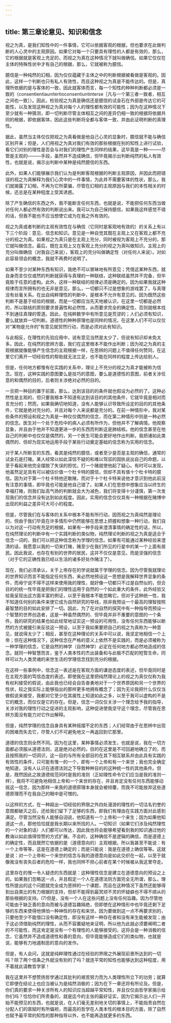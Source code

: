 ```yaml
---
---
---
```

title: 第三章论意见、知识和信念
---




视之为真，是我们知性中的一件事情，它可以依据客观的根据，但也要求在此做判断的人心灵中的主观原因。如果它对每一个只要具有理性的人都是有效的，那么，它的根据就是客观上充足的，而视之为真在这种情况下就叫做确信。如果它仅仅在主体的特殊性状中才有自己的根据，那么，它就被称为臆信。

臆信是一种纯然的幻相，因为仅仅蕴藏于主体之中的判断根据被看做是客观的。因此，这样一个判断也只有私人有效性，而且这种视之为真是不能传达的。但是，真理所依据的是与客体的一致，因此就客体而言，每一个知性的种种判断都必须是一致的（consentientiaunitertioconsentiuntinterse［凡与一个第三者一致者，相互之间也一致］）。因此，检验视之为真是确信还是臆信的试金石在外部是传达它的可能性，以及发现这种视之为真对每个人的理性都有效的可能性；因为在这种情况下至少就有一种猜测，即一切判断尽管主体相互之间的差异仍相一致的根据将依据共同的根据，即依据客体，因此这些判断将全都与客体一致，并由此证明判断的真理性。

据此，虽然当主体仅仅把视之为真看做是他自己心灵的显象时，臆信就不能与确信区别开来；但是，人们用视之为真对我们有效的那些根据在别的知性上进行试验，看它们对别的理性是否会与对我们的理性产生同样的结果，这毕竟是一种———尽管是主观的———手段，虽然并不造成确信，但毕竟揭示出判断纯然的私人有效性，也就是说，揭示出判断中某种是纯然臆信的东西。

此外，如果人们能够展示我们认为是判断客观根据的判断主观原因，并因此而把错误的视之为真解释为我们心灵中的一件事情，为此并不需要客体的性状，那么，我们就揭露了幻相，不再为它所蒙骗，尽管在幻相的主观原因与我们的本性相关的时候，还总是在某种程度上受其诱惑。

除了产生确信的东西之外，我不能断言任何东西，也就是说，不能把任何东西当做对任何人都必然有效的判断说出来。我可以为自己保持臆信，如果我这样感觉不错的话，但我不能也不应当想使它成为在我之外有效的。

视之为真或者判断的主观有效性在与确信（它同时是客观地有效的）的关系上有以下三个阶段：意见、信念和知识。意见是一种自觉其既在主观上又在客观上都不充分的视之为真。如果视之为真只是在主观上充分，同时被视为客观上不充分的，那它就叫做信念。最后，既在主观上又在客观上充分的视之为真叫做知识。主观上的充分叫做确信（对我自己来说），客观上的充分叫做确定性（对任何人来说）。对如此容易领会的概念，我就不再费时说明了。

如果不至少对某种东西有知识，我绝不可以冒昧地有所意见；凭借这某种东西，就自身而言仅仅或然的判断就获得与真理的一种联结，这种联结虽然并不完备，但毕竟胜于任意的虚构。此外，这样一种联结的规律必须是确定的。因为如果我就这种规律而言所拥有的也无非是意见，那么，一切都只不过是想象的游戏罢了，与真理没有丝毫关系。在出自纯粹理性的判断中，是根本不允许有意见的。因为既然这些判断不是基于经验的根据，而是一切都应当先天地被认识，在这里一切都是必然的，所以联结的原则要求普遍性和必然性，从而要求完全的确定性，否则就根本找不到通往真理的管道。因此，在纯粹数学中有所意见是荒谬的；人们必须有知识，要么就放弃一切判断。道德性的种种原理也是同样的情况，在这里人们不可以仅仅对“某物是允许的”有意见就贸然行动，而是必须对此有知识。

与此相反，在理性的先验应用中，说有意见当然是太少了，但说有知识却未免太多。因此，在纯然的思辨方面，我们在这里根本不能作出判断；因为视之为真的主观根据就像能够产生信念的主观根据一样，在思辨的问题上不值得任何赞同，在这里它们离开一切经验性的帮助就无法立足，也不能在同样的程度上传达给别人。

但是，任何地方都惟有在实践的关系中，理论上不充分的视之为真才能被称为信念。现在，这种实践的意图要么是技巧的意图，要么是道德性的意图，前者关涉任意的和偶然的目的，后者则关涉绝对必然的目的。

一旦把一种目的置于前面，那么，达到该目的的条件就也假设为必然的了。这种必然性是主观的，但只要我根本不知道有达到该目的的其他条件，它就毕竟是相对而言充分的；然而，如果我确切地知道，没有人能够认识导致所设定的目的的其他条件，它就是绝对充分的，并且对每个人来说都是充分的。在前一种情形中，我对某些条件的预设和视之为真是一种仅仅偶然的信念，而在第二种情形中则是一种必然的信念。医生对一个处于危险中的病人必须有所作为，但他并不了解病情。他观察显象，并且由于他并不知道更进一步的东西而判断这是肺结核。他的信念甚至在他自己的判断中也仅仅是偶然的，另一个医生可能会更好地作出判断。我把诸如此类偶然的、但却为现实地运用手段于某些行动奠定基础的信念称为实用的信念。

对于某人所断言的东西，看其是纯然的臆信，或者至少是否是主观的确信，通常的试金石是打赌。某人经常以如此深信不疑的和难以驾驭的固执说出自己的命题，以至于看起来他完全摆脱了失误的担忧。打一个赌就使他起了疑心。有时可以发现，他虽然足足具有可以被估价值一个杜卡特的臆信，但却不具有值十个杜卡特的臆信。因为对于第一个杜卡特他还敢赌，而对于十个杜卡特来说他才意识到他此前没有注意的事情，即毕竟也可能是他自己错了。如果人们在思想中想象应当以终生的幸福打赌，则我们趾高气扬的判断就会大为减色，我们将变得十分谨慎，第一次发现我们的信念并没有达到如此程度。因此，实用的信念仅仅具有一种根据在赌博中出现的利益之差异可大可小的程度。

但是，尽管我们在与客体的关系中根本不能有所行动，因而视之为真纯然是理论的，但由于我们毕竟在许多情形中仍然能够在思想上把握和想象一种行动，我们自以为对这一行动有充足的根据，如果有一种手段来澄清事情的确定性的话，所以，在纯然理论的判断中有一个实践判断的类似物，纯然理论判断的视之为真是适合于信念一词的，我们可以把这种信念称为学理的信念。如果有可能通过某种经验来澄清的话，我愿意以我的一切来打赌，赌至少在我们所见的行星中的某一个上面有居民。因此我说，也存在有别的世界的居民，这并不仅仅是意见，而是坚强的信念（对于它的正确性我已经以生活的诸多好处作赌注了）。

现在，我们必须承认，关于上帝存在的学说就属于学理的信念。因为尽管我就理论的世界知识而言不能指定任何东西，来必然地预设这一思想是我解释世界显象的条件，而毋宁说不得不这样来使用我的理性，就好像一切都只不过是自然似的，但合目的的统一性毕竟是把我们的理性运用于自然的一个如此重大的条件，此外经验又给我呈现出这方面丰富的例证，以至于我根本不能忽略它。但对于这种统一性，我不知道任何别的条件来使它成为自然研究的导线，除非我预设一个最高的理智按照最智慧的目的如此安排了一切。因此，为了在对自然的探究中有一种指导而预设一个智慧的世界创造者，这是一种虽然偶然的、但毕竟并非不重要的意图的一个条件。我的研究的结果也如此经常地证实这一预设的可用性，没有任何东西能够以断然的方式被援引来反驳这一预设，以至于我如果要把自己的视之为真称为一种意见，就说得太少了；相反，甚至在这种理论的关系中可以说，我坚定地相信一个上帝；但在这种情况下，这种信念在严格的意义上依然不是实践的，而是必须被称为一种学理的信念，它是自然的神学（自然神学）必定在任何地方都必然地造成的信念。就同一种智慧而言，鉴于人类本性的杰出装备和与此极不匹配的短暂生命，同样可以为人类灵魂的来世生活的学理信念找到充分的根据。

在这样一些事例中，信念这一表述是在客观方面的谦逊态度的表述，但毕竟同时是在主观方面的笃信态度的表述。即使我在这里把纯然理论上的视之为真仅仅称为我有权利接受的假说，由此我也已经会自告奋勇地对于一个世界原因和另一个世界的性状，较之我实际上能够指出的那样更多地拥有概念了；因为无论我把什么仅仅当做假说来接受，我都对它至少在其属性上知道如此之多，以至于我可以虚构的不是它的概念，而仅仅是它的存在。但是，信念一词仅仅关涉一个理念给予我的指导，关涉对我的理性行动之促进的主观影响，这种促进使我坚守这个理念，尽管我在思辨方面没有能力对它作出解释。

但是，纯然学理的信念自身具有某种摇摆不定的东西；人们经常由于在思辨中出现的困难而失去它，尽管人们不可避免地又一再返回到它那里。

道德的信念则全然不同。因为在这里，某种事情必须发生，也就是说，我在一切方面都必须服从道德法则，这是绝对必然的。目的在这里是不可回避地确立了的，而且按照我的一切洞识，这一目的与所有全部目的在其下相互联系并由此具有实践的有效性的条件，只可能有惟一的一个，即有一个上帝和有一个来世；我也完全确定地知道，没有人认识在道德法则之下导致种种目的的这种统一性的其他条件。但是，既然因此之故道德规范同时是我的准则（正如理性命令它们应当是我的准则一样），我将不可避免地相信上帝和一个来世的存在，并且肯定没有任何东西能够动摇这一信念，因为那样一来我的道德原理本身就会被倾覆，而我不可能放弃这些道德原理而不在我自己的眼中是可憎的。

以这样的方式，在一种超出一切经验的界限之外四处漫游的理性的一切沽名钓誉的意图都破灭之后，还给我们留下了足够的东西，即我们有理由在实践方面对此感到满足。尽管当然没有人能够自诩说，他知道有一个上帝和一个来生；因为如果他知道这一点，那他恰恰就是我长期以来所找的人。一切知识（如果它们涉及纯然理性的一个对象的话）人们都可以传达，因此我也将会能够希望看到我的知识通过他的教诲以如此值得惊赞的方式扩展。不会的，这种确信不是逻辑的确信，而是道德上的确定性，而且既然它依据的是（道德意向的）主观根据，所以我甚至不能说：有一个上帝等等，这是在道德上确定的；而是只能说：我是在道德上确信等等。这就是说：对一个上帝和一个来世的信念与我的道德意向是如此交织在一起，以至于就像我没有丧失后者的危险一样，我也同样不担心前者在某个时候被从我这里夺走。

这里存在的惟一令人疑虑的东西就是：这种理性信念是建立在道德意向的预设之上的。如果我们忽略这一点，并且假定一个人在道德法则方面完全无所谓，那么，理性所提出的这个问题就完全成为思辨的一个课题，而且在这种情况下虽然还能够得到出自类比的有力根据的支持，但却不能得到最冥顽不灵的怀疑癖也不得不顺从的那些根据的支持。(7)但是，没有一个人在这些问题上没有任何旨趣。因为尽管他可能由于缺乏善的意向而被与道德旨趣隔绝，但即使在这种情形中也毕竟还剩下足够的东西来使得他惧怕一种神性的存在和来世。因为要做到这一点不再要求别的，只要他至少不能借口没有确定性，即没有这样一种存在者和没有来生能被发现；由于这必须借助纯然的理性，从而不容置疑地来证明，所以他为此就必须要阐明二者的不可能性，而这肯定是没有一个有理性的人能够接受的。这将会是一种消极的信念，它虽然并不造成道德性和善的意向，但毕竟能够造成它们的类似物，也就是说，能够有力地遏制恶的意向的发作。

但是，有人会问，这就是纯粹理性通过在经验的界限之外展现前景所达到的一切吗？除了两个信条之外就没有别的了吗？就连平常的知性也能够达到这种程度，用不着就此请教哲学家！

我在这里并不想赞扬哲学通过其批判的艰苦努力而为人类理性所立下的功劳；就算它即便在结论上也应当被认为是纯然消极的；因为在下一章还将有所论及。但是，你们真的要求一种关涉所有人的知识应当超越平常知性，并且仅仅由哲学家揭示给你们吗？恰恰你们所责备的，就是迄今的主张的最好证实，因为它揭示出人们一开始不能预见的东西，也就是说，在人们毫无差别地关切的事情上，不能指责自然在分配人们的禀赋时有所偏袒，而最高的哲学在人类本性的根本目的方面，除了自然也赋予最平常的知性的那种指导以外，也不能再造就更多的东西。